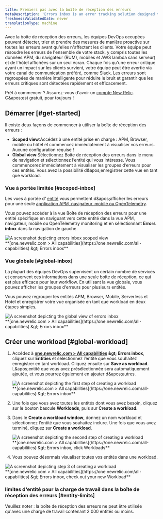 ```yaml
---
title: Premiers pas avec la boîte de réception des erreurs
metaDescription: 'Errors inbox is an error tracking solution designed to give you the tools to proactively detect, triage, and resolve errors across your full application stack.'
freshnessValidatedDate: never
translationType: machine
---
```


Avec la boîte de réception des erreurs, les équipes DevOps occupées peuvent détecter, trier et prendre des mesures de manière proactive sur toutes les erreurs avant qu'elles n'affectent les clients. Votre équipe peut résoudre les erreurs de l'ensemble de votre stack, y compris toutes les données APM, du navigateur (RUM), mobiles et AWS lambda sans serveur) et de l'hôtel affichées sur un seul écran. Chaque fois qu'une erreur critique ayant un impact sur les clients survient, votre équipe peut être avertie via votre canal de communication préféré, comme Slack. Les erreurs sont regroupées de manière intelligente pour réduire le bruit et garantir que les erreurs critiques sont détectées rapidement et efficacement.

Prêt à commencer ? Assurez-vous d'avoir un [compte New Relic](https://newrelic.com/signup). C&amp;apos;est gratuit, pour toujours !

## Démarrer [#get-started]

Il existe deux façons de commencer à utiliser la boîte de réception des erreurs :

* <DNT>**Scoped view**</DNT>:Accédez à une entité prise en charge : APM, Browser, mobile ou hôtel et commencez immédiatement à visualiser vos erreurs. Aucune configuration requise !
* <DNT>**Global view**</DNT>:Sélectionnez Boîte de réception des erreurs dans le menu de navigation et sélectionnez l’entité qui vous intéresse. Vous commencerez immédiatement à visualiser les groupes d’erreurs pour ces entités. Vous avez la possibilité d&amp;apos;enregistrer cette vue en tant que workload.

### Vue à portée limitée [#scoped-inbox]

Les vues à portée d' [entité](/docs/new-relic-solutions/new-relic-one/core-concepts/what-entity-new-relic) vous permettent d&amp;apos;afficher les erreurs pour une seule [application APM, navigateur, mobile ou OpenTelemetry](/docs/more-integrations/open-source-telemetry-integrations/opentelemetry/opentelemetry-introduction/#benefits).

Vous pouvez accéder à la vue Boîte de réception des erreurs pour une entité spécifique en naviguant vers cette entité dans la vue APM, navigateur, mobile ou OpenTelemetry monitoring et en sélectionnant <DNT>**Errors inbox**</DNT> dans la navigation de gauche.

<img title="Scoped view " alt="A screenshot depicting errors inbox scoped view" src="/images/errors-inbox_screenshot-full_scoped-view.webp" />

<figcaption>
  <DNT>
    **[one.newrelic.com &gt; All capabilities](https://one.newrelic.com/all-capabilities) &amp;gt; Errors inbox**
  </DNT>
</figcaption>

### Vue globale [#global-inbox]

La plupart des équipes DevOps supervisent un certain nombre de services et conservent ces informations dans une seule boîte de réception, ce qui est plus efficace pour leur workflow. En utilisant la vue globale, vous pouvez afficher les groupes d'erreurs pour plusieurs entités.

Vous pouvez regrouper les entités APM, Browser, Mobile, Serverless et Hotel et enregistrer votre vue organisée en tant que workload en deux étapes simples.

<img title="Global view" alt="A screenshot depicting the global view of errors inbox" src="/images/errors-inbox_screenshot-full_global-view.webp" />

<figcaption>
  <DNT>
    **[one.newrelic.com &gt; All capabilities](https://one.newrelic.com/all-capabilities) &amp;gt; Errors inbox**
  </DNT>
</figcaption>

## Créer une workload [#global-workload]

1. Accédez à <DNT>**[one.newrelic.com &gt; All capabilities](https://one.newrelic.com/all-capabilities) &amp;gt; Errors inbox**</DNT>, cliquez sur <DNT>**Entities**</DNT> et sélectionnez l’entité que vous souhaitez enregistrer en tant workload. Cliquez ensuite sur <DNT>**Save as workload**</DNT>. L&amp;apos;entité que vous avez présélectionnée sera automatiquement ajoutée, et vous pourrez également en ajouter d&amp;apos;autres.

   <img title="Errors inbox for Entities" alt="A screenshot depicting the first step of creating a workload" src="/images/errors-inbox_screenshot-full_create-a-workload-step-1.webp" />

   <figcaption>
     <DNT>
       **[one.newrelic.com &gt; All capabilities](https://one.newrelic.com/all-capabilities) &amp;gt; Errors inbox**
     </DNT>
   </figcaption>

2. Une fois que vous avez toutes les entités dont vous avez besoin, cliquez sur le bouton bascule <DNT>**Workloads**</DNT>, puis sur <DNT>**Create a workload**</DNT>.

3. Dans le <DNT>**Create a workload window**</DNT>, donnez un nom workload et sélectionnez l’entité que vous souhaitez inclure. Une fois que vous avez terminé, cliquez sur <DNT>**Create a workload**</DNT>.

   <img title="Errors inbox for Workloads" alt="A screenshot depicting the second step of creating a workload" src="/images/errors-inbox_screenshot-full_create-a-workload-step-2.webp" />

   <figcaption>
     <DNT>
       **[one.newrelic.com &gt; All capabilities](https://one.newrelic.com/all-capabilities) &amp;gt; Errors inbox, click Workloads**
     </DNT>
   </figcaption>

4. Vous pouvez désormais visualiser toutes vos entités dans une workload.

<img title="Your new workload" alt="A screenshot depicting step 3 of creating a workload" src="/images/errors-inbox_screenshot-full_create-a-workload-step-3.webp" />

<figcaption>
  <DNT>
    **[one.newrelic.com &gt; All capabilities](https://one.newrelic.com/all-capabilities) &amp;gt; Errors inbox, check out your new Workload**
  </DNT>
</figcaption>

### limites d'entité pour la charge de travail dans la boîte de réception des erreurs [#entity-limits]

Veuillez noter : la boîte de réception des erreurs ne peut être utilisée qu'avec une charge de travail contenant 2 000 entités ou moins.